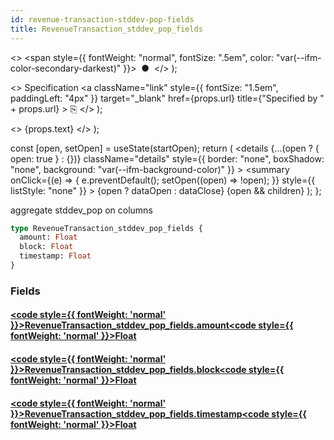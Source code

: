 ```yaml
---
id: revenue-transaction-stddev-pop-fields
title: RevenueTransaction_stddev_pop_fields
---
```


<head>
  <meta content="noindex" name="robots" />
  <meta charset="utf-8" />
</head>

  <>
    <span style={{ fontWeight: "normal", fontSize: ".5em", color: "var(--ifm-color-secondary-darkest)" }}>
      &nbsp;●&nbsp;
    </span>
  </>
);

  <>
    Specification
    <a
      className="link"
      style={{ fontSize: "1.5em", paddingLeft: "4px" }}
      target="_blank"
      href={props.url}
      title={"Specified by " + props.url}
    >
      ⎘
    </a>
  </>
);

  <>
    <span className={props.class}>{props.text}</span>
  </>
);


  const [open, setOpen] = useState(startOpen);
  return (
    <details
      {...(open ? { open: true } : {})}
      className="details"
      style={{ border: "none", boxShadow: "none", background: "var(--ifm-background-color)" }}
    >
      <summary
        onClick={(e) => {
          e.preventDefault();
          setOpen((open) => !open);
        }}
        style={{ listStyle: "none" }}
      >
        {open ? dataOpen : dataClose}
      </summary>
      {open && children}
    </details>
  );
};

aggregate stddev_pop on columns

```graphql
type RevenueTransaction_stddev_pop_fields {
  amount: Float
  block: Float
  timestamp: Float
}
```

### Fields

#### [<code style={{ fontWeight: 'normal' }}>RevenueTransaction_stddev_pop_fields.<b>amount</b></code>](#)<Bullet />[<code style={{ fontWeight: 'normal' }}><b>Float</b></code>](/docs/api/flow/graphql/envio/scalars/float.mdx) <Badge class="badge badge--secondary " text="scalar"/>

#### [<code style={{ fontWeight: 'normal' }}>RevenueTransaction_stddev_pop_fields.<b>block</b></code>](#)<Bullet />[<code style={{ fontWeight: 'normal' }}><b>Float</b></code>](/docs/api/flow/graphql/envio/scalars/float.mdx) <Badge class="badge badge--secondary " text="scalar"/>

#### [<code style={{ fontWeight: 'normal' }}>RevenueTransaction_stddev_pop_fields.<b>timestamp</b></code>](#)<Bullet />[<code style={{ fontWeight: 'normal' }}><b>Float</b></code>](/docs/api/flow/graphql/envio/scalars/float.mdx) <Badge class="badge badge--secondary " text="scalar"/>
